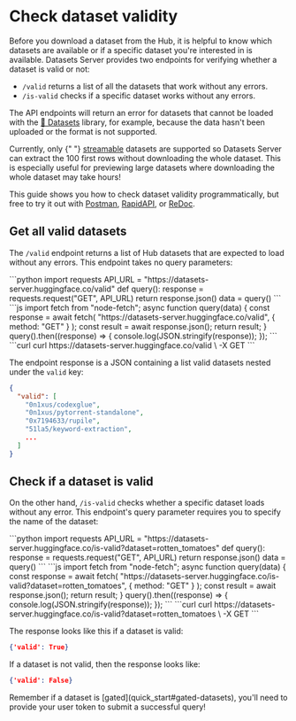 # Check dataset validity

Before you download a dataset from the Hub, it is helpful to know which datasets are available or if a specific dataset you're interested in is available. Datasets Server provides two endpoints for verifying whether a dataset is valid or not:

* `/valid` returns a list of all the datasets that work without any errors.
* `/is-valid` checks if a specific dataset works without any errors.

The API endpoints will return an error for datasets that cannot be loaded with the [🤗 Datasets](https://github.com/huggingface/datasets) library, for example, because the data hasn't been uploaded or the format is not supported.

<Tip warning={true}>
  Currently, only {" "}
  <a href="https://huggingface.co/docs/datasets/stream">streamable</a> datasets
  are supported so Datasets Server can extract the 100 first rows without downloading the
  whole dataset. This is especially useful for previewing large datasets where downloading
  the whole dataset may take hours!
</Tip>

This guide shows you how to check dataset validity programmatically, but free to try it out with [Postman](https://www.postman.com/huggingface/workspace/hugging-face-apis/request/23242779-17b761d0-b2b8-4638-a4f7-73be9049c324), [RapidAPI](https://rapidapi.com/hugging-face-hugging-face-default/api/hugging-face-datasets-api), or [ReDoc](https://redocly.github.io/redoc/?url=https://datasets-server.huggingface.co/openapi.json#operation/listValidDatasets).

## Get all valid datasets

The `/valid` endpoint returns a list of Hub datasets that are expected to load without any errors. This endpoint takes no query parameters:

<inferencesnippet>
<python>
```python
import requests
API_URL = "https://datasets-server.huggingface.co/valid"
def query():
    response = requests.request("GET", API_URL)
    return response.json()
data = query()
```
</python>
<js>
```js
import fetch from "node-fetch";
async function query(data) {
    const response = await fetch(
        "https://datasets-server.huggingface.co/valid",
        {
            method: "GET"
        }
    );
    const result = await response.json();
    return result;
}
query().then((response) => {
    console.log(JSON.stringify(response));
});
```
</js>
<curl>
```curl
curl https://datasets-server.huggingface.co/valid \
        -X GET
```
</curl>
</inferencesnippet>

The endpoint response is a JSON containing a list valid datasets nested under the `valid` key:

```json
{
  "valid": [
    "0n1xus/codexglue",
    "0n1xus/pytorrent-standalone",
    "0x7194633/rupile",
    "51la5/keyword-extraction",
    ...
  ]
}
```

## Check if a dataset is valid

On the other hand, `/is-valid` checks whether a specific dataset loads without any error. This endpoint's query parameter requires you to specify the name of the dataset:

<inferencesnippet>
<python>
```python
import requests
API_URL = "https://datasets-server.huggingface.co/is-valid?dataset=rotten_tomatoes"
def query():
    response = requests.request("GET", API_URL)
    return response.json()
data = query()
```
</python>
<js>
```js
import fetch from "node-fetch";
async function query(data) {
    const response = await fetch(
        "https://datasets-server.huggingface.co/is-valid?dataset=rotten_tomatoes",
        {
            method: "GET"
        }
    );
    const result = await response.json();
    return result;
}
query().then((response) => {
    console.log(JSON.stringify(response));
});
```
</js>
<curl>
```curl
curl https://datasets-server.huggingface.co/is-valid?dataset=rotten_tomatoes \
        -X GET
```
</curl>
</inferencesnippet>

The response looks like this if a dataset is valid:

```json
{'valid': True}
```

If a dataset is not valid, then the response looks like:

```json
{'valid': False}
```

<Tip>
  Remember if a dataset is [gated](quick_start#gated-datasets), you'll need to provide your user token to submit a successful query!
</Tip>
